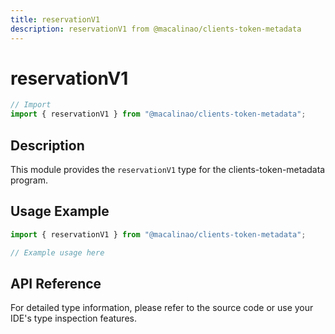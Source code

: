 ```yaml
---
title: reservationV1
description: reservationV1 from @macalinao/clients-token-metadata
---
```


# reservationV1

```typescript
// Import
import { reservationV1 } from "@macalinao/clients-token-metadata";
```

## Description

This module provides the `reservationV1` type for the clients-token-metadata program.

## Usage Example

```typescript
import { reservationV1 } from "@macalinao/clients-token-metadata";

// Example usage here
```

## API Reference

For detailed type information, please refer to the source code or use your IDE's type inspection features.
